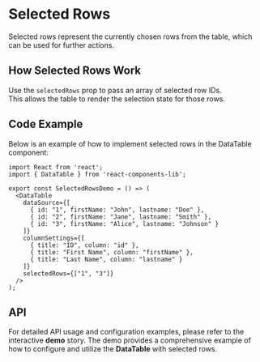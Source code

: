 
<Meta title="Organisms/DataTable/Selected Rows" component={DataTable} />

# Selected Rows

Selected rows represent the currently chosen rows from the table, which can be used for further actions.

## How Selected Rows Work

Use the `selectedRows` prop to pass an array of selected row IDs.  
This allows the table to render the selection state for those rows.

## Code Example

Below is an example of how to implement selected rows in the DataTable component:

```tsx
import React from 'react';
import { DataTable } from 'react-components-lib';

export const SelectedRowsDemo = () => (
  <DataTable
    dataSource={[
      { id: "1", firstName: "John", lastname: "Doe" },
      { id: "2", firstName: "Jane", lastname: "Smith" },
      { id: "3", firstName: "Alice", lastname: "Johnson" }
    ]}
    columnSettings={[
      { title: "ID", column: "id" },
      { title: "First Name", column: "firstName" },
      { title: "Last Name", column: "lastname" }
    ]}
    selectedRows={["1", "3"]}
  />
);
```
## API
For detailed API usage and configuration examples, please refer to the interactive **demo** story. The demo provides a comprehensive example of how to configure and utilize the **DataTable** with selected rows.